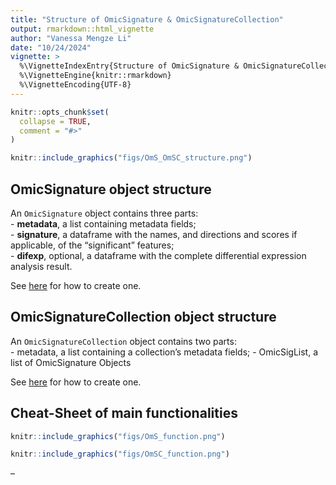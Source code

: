 ```yaml
---
title: "Structure of OmicSignature & OmicSignatureCollection"
output: rmarkdown::html_vignette
author: "Vanessa Mengze Li"
date: "10/24/2024"
vignette: >
  %\VignetteIndexEntry{Structure of OmicSignature & OmicSignatureCollection}
  %\VignetteEngine{knitr::rmarkdown}
  %\VignetteEncoding{UTF-8}
---
```


```r
knitr::opts_chunk$set(
  collapse = TRUE,
  comment = "#>"
)
```

```r
knitr::include_graphics("figs/OmS_OmSC_structure.png")
```

## OmicSignature object structure
An `OmicSignature` object contains three parts:  
 - **metadata**, a list containing metadata fields;  
 - **signature**, a dataframe with the names, and directions and scores if applicable, of the "significant" features;  
 - **difexp**, optional, a dataframe with the complete differential expression analysis result.  

See [here](https://montilab.github.io/OmicSignature/articles/CreateOmS.html) for how to create one. 

## OmicSignatureCollection object structure
An `OmicSignatureCollection` object contains two parts:  
 - metadata, a list containing a collection's metadata fields;
 - OmicSigList, a list of OmicSignature Objects  

See [here](https://montilab.github.io/OmicSignature/articles/CreateOmSC.html) for how to create one. 

## Cheat-Sheet of main functionalities
```r
knitr::include_graphics("figs/OmS_function.png")
```

```r
knitr::include_graphics("figs/OmSC_function.png")
```

--

